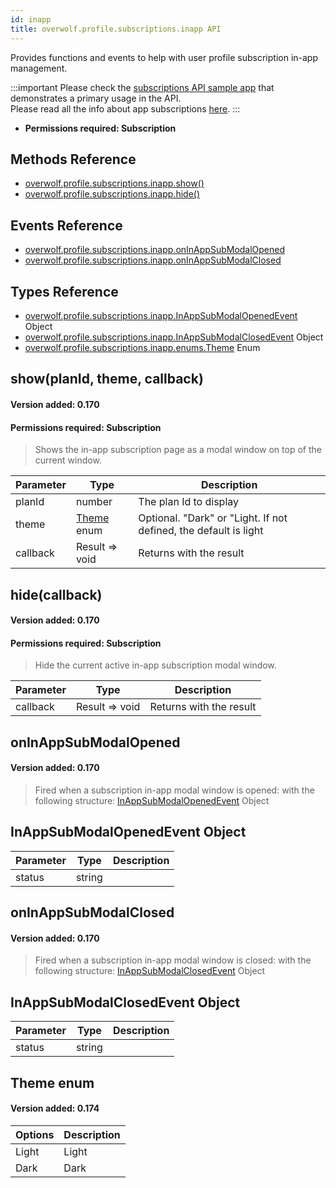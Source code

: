 ```yaml
---
id: inapp
title: overwolf.profile.subscriptions.inapp API
---
```


Provides functions and events to help with user profile subscription in-app management.

:::important
Please check the [subscriptions API sample app](../subscriptions#sample-app) that demonstrates a primary usage in the API.  
Please read all the info about app subscriptions [here](/start/monetize-with-subs/subscriptions-overview).
:::

* **Permissions required: Subscription**

## Methods Reference

* [overwolf.profile.subscriptions.inapp.show()](#showplanid-theme-callback)
* [overwolf.profile.subscriptions.inapp.hide()](#hidecallback)

## Events Reference

* [overwolf.profile.subscriptions.inapp.onInAppSubModalOpened](#oninappsubmodalopened)
* [overwolf.profile.subscriptions.inapp.onInAppSubModalClosed](#oninappsubmodalclosed)

## Types Reference

* [overwolf.profile.subscriptions.inapp.InAppSubModalOpenedEvent](#inappsubmodalopenedevent-object) Object
* [overwolf.profile.subscriptions.inapp.InAppSubModalClosedEvent](#inappsubmodalclosedevent-object) Object
* [overwolf.profile.subscriptions.inapp.enums.Theme](#theme-enum) Enum

## show(planId, theme, callback)
#### Version added: 0.170
#### Permissions required: Subscription #####

> Shows the in-app subscription page as a modal window on top of the current window.

Parameter | Type                                   | Description                                                      |
----------| ---------------------------------------| ---------------------------------------------------------------- |
planId    | number                                 | The plan Id to display                                           |   
theme     | [Theme](#theme-enum) enum               | Optional. "Dark" or "Light. If not defined, the default is light |   
callback  | Result => void                         | Returns with the result                                          |   

## hide(callback)
#### Version added: 0.170
#### Permissions required: Subscription #####

> Hide the current active in-app subscription modal window.

Parameter | Type                                   | Description                                                      |
----------| ---------------------------------------| ---------------------------------------------------------------- |
callback  | Result => void                         | Returns with the result                                          |   

## onInAppSubModalOpened
#### Version added: 0.170

> Fired when a subscription in-app modal window is opened: with the following structure: [InAppSubModalOpenedEvent](#inappsubmodalopenedevent-object) Object

## InAppSubModalOpenedEvent Object

Parameter       | Type                                           | Description     |
----------------| -----------------------------------------------|---------------- |
status          |  string                                        |                 | 


## onInAppSubModalClosed
#### Version added: 0.170

> Fired when a subscription in-app modal window is closed: with the following structure: [InAppSubModalClosedEvent](#inappsubmodalclosedevent-object) Object

## InAppSubModalClosedEvent Object

Parameter       | Type                                           | Description     |
----------------| -----------------------------------------------|---------------- |
status          |  string                                        |                 | 

## Theme enum

#### Version added: 0.174

| Options           | Description                                                     |
|-------------------| ----------------------------------------------------------------|
| Light             |  Light                                                          |
| Dark              |  Dark                                                           |